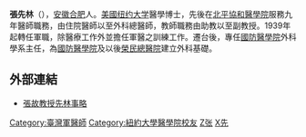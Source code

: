 '''張先林'''（{{bd|1902年||1969年|catIdx=Z张}}），[[安徽|安徽]][[合肥|合肥]]人。[[美國|美國]][[纽约大学|纽约大学]]醫學博士，先後在[[北平|北平]][[協和醫學院|協和醫學院]]服務九年醫師職務，由住院醫師以至外科總醫師，教師職務由助教以至副教授。1939年起轉任軍職，除醫療工作外並擔任軍醫之訓練工作。遷台後，專任[[國防醫學院|國防醫學院]]外科學系主任，為[[國防醫學院|國防醫學院]]及以後[[榮民總醫院|榮民總醫院]]建立外科基礎。

==外部連結==
*[https://web.archive.org/web/20070717083817/http://www.tsgh.ndmctsgh.edu.tw/sur/contents/default_1_1_4.htm 張故教授先林事略]

{{Doctor-stub}}
[[Category:臺灣軍醫師|Category:臺灣軍醫師]]
[[Category:紐約大學醫學院校友|Category:紐約大學醫學院校友]]
[[Category:合肥人|Z张]]
[[Category:张姓|X先]]